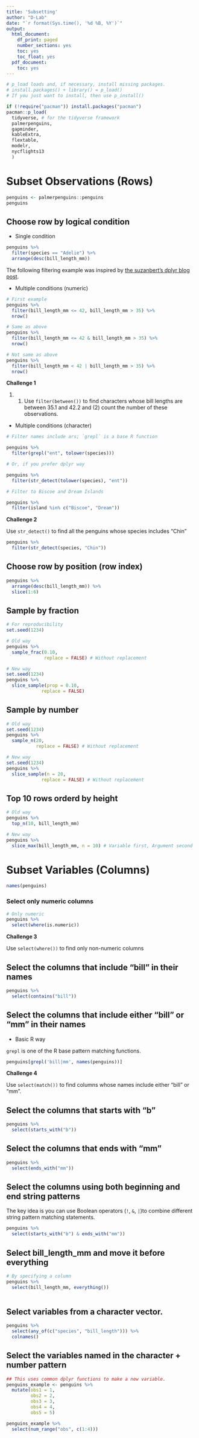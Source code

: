 ```yaml
---
title: 'Subsetting'
author: "D-Lab"
date: "`r format(Sys.time(), '%d %B, %Y')`"
output:
  html_document:
    df_print: paged
    number_sections: yes
    toc: yes
    toc_float: yes
  pdf_document:
    toc: yes
---
```


```r

# p_load loads and, if necessary, install missing packages.
# install.packages() + library() = p_load()
# If you just want to install, then use p_install()

if (!require("pacman")) install.packages("pacman")
pacman::p_load(
  tidyverse, # for the tidyverse framework
  palmerpenguins,
  gapminder, 
  kableExtra, 
  flextable,
  modelr,
  nycflights13 
  )

```


# Subset Observations (Rows)

```r

penguins <- palmerpenguins::penguins
penguins
```

## Choose row by logical condition 

- Single condition

```r

penguins %>%
  filter(species == "Adelie") %>%
  arrange(desc(bill_length_mm))

```

The following filtering example was inspired by [the suzanbert's dplyr blog post](https://suzan.rbind.io/2018/02/dplyr-tutorial-3/).

- Multiple conditions (numeric)

```r

# First example
penguins %>%
  filter(bill_length_mm <= 42, bill_length_mm > 35) %>%
  nrow()
```


```r
# Same as above
penguins %>%
  filter(bill_length_mm <= 42 & bill_length_mm > 35) %>%
  nrow()
```


```r
# Not same as above
penguins %>%
  filter(bill_length_mm < 42 | bill_length_mm > 35) %>%
  nrow()

```

**Challenge 1**

1. (1) Use `filter(between())` to find characters whose bill lengths are between 35.1 and 42.2 and (2) count the number of these observations.

- Multiple conditions (character)

```r
# Filter names include ars; `grepl` is a base R function  

penguins %>%
  filter(grepl("ent", tolower(species)))

```


```r
# Or, if you prefer dplyr way 

penguins %>%
  filter(str_detect(tolower(species), "ent"))

# Filter to Biscoe and Dream Islands

penguins %>%
  filter(island %in% c("Biscoe", "Dream"))

```

**Challenge 2**

Use `str_detect()` to find all the penguins whose species includes "Chin"

```r

penguins %>%
  filter(str_detect(species, "Chin"))

```

## Choose row by position (row index)

```r

penguins %>%
  arrange(desc(bill_length_mm)) %>%
  slice(1:6)

```

## Sample by fraction


```r

# For reproducibility 
set.seed(1234)

# Old way 
penguins %>%
  sample_frac(0.10, 
              replace = FALSE) # Without replacement

# New way
set.seed(1234)
penguins %>%
  slice_sample(prop = 0.10, 
             replace = FALSE)

```

## Sample by number 

```r

# Old way 
set.seed(1234)
penguins %>%
  sample_n(20, 
           replace = FALSE) # Without replacement 

# New way
set.seed(1234)
penguins %>%
  slice_sample(n = 20, 
             replace = FALSE) # Without replacement 

```

## Top 10 rows orderd by height

```r
# Old way 
penguins %>%
  top_n(10, bill_length_mm) 

# New way
penguins %>%
  slice_max(bill_length_mm, n = 10) # Variable first, Argument second 

```

# Subset Variables (Columns)

```r

names(penguins)

```

### Select only numeric columns 

```r

# Only numeric 
penguins %>%
  select(where(is.numeric)) 

```

**Challenge 3** 

Use `select(where())` to find only non-numeric columns 

## Select the columns that include "bill" in their names 
 
```r

penguins %>%
  select(contains("bill"))

```

## Select the columns that include either "bill" or "mm" in their names 

- Basic R way 

`grepl` is one of the R base pattern matching functions. 

```r

penguins[grepl('bill|mm', names(penguins))]

```

**Challenge 4**

Use `select(match())` to find columns whose names include either "bill" or "mm". 

## Select the columns that starts with "b"

```r

penguins %>%
  select(starts_with("b"))

```

## Select the columns that ends with "mm"

```r

penguins %>%
  select(ends_with("mm"))

```

## Select the columns using both beginning and end string patterns 

The key idea is you can use Boolean operators (`!`, `&`, `|`)to combine different string pattern matching statements. 

```r

penguins %>%
  select(starts_with("b") & ends_with("mm"))

```

## Select bill_length_mm and move it before everything 

```r

# By specifying a column 
penguins %>%
  select(bill_length_mm, everything())
  
```

## Select variables from a character vector.

```r

penguins %>%
  select(any_of(c("species", "bill_length"))) %>%
  colnames()

```

## Select the variables named in the character + number pattern

```r
## This uses common dplyr functions to make a new variable. 
penguins_example <- penguins %>% 
  mutate(obs1 = 1,
         obs2 = 2,
         obs3 = 3,
         obs4 = 4,
         obs5 = 5)

penguins_example %>%
  select(num_range("obs", c(1:4)))

```

